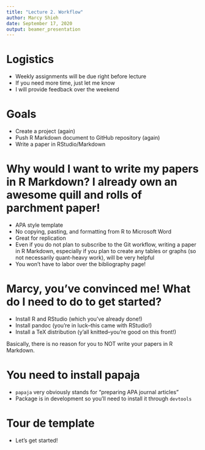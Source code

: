 ```yaml
---
title: "Lecture 2. Workflow"
author: Marcy Shieh
date: September 17, 2020
output: beamer_presentation
---
```


# Logistics

- Weekly assignments will be due right before lecture
- If you need more time, just let me know
- I will provide feedback over the weekend

# Goals

- Create a project (again)
- Push R Markdown document to GitHub repository (again)
- Write a paper in RStudio/Markdown

# Why would I want to write my papers in R Markdown? I already own an awesome quill and rolls of parchment paper!

- APA style template
- No copying, pasting, and formatting from R to Microsoft Word
- Great for replication
- Even if you do not plan to subscribe to the Git workflow, writing a paper in R Markdown, especially if you plan to create any tables or graphs (so not necessarily quant-heavy work), will be very helpful
- You won't have to labor over the bibliography page!

# Marcy, you've convinced me! What do I need to do to get started?

- Install R and RStudio (which you've already done!)
- Install pandoc (you're in luck--this came with RStudio!)
- Install a TeX distribution (y'all knitted--you're good on this front!)

Basically, there is no reason for you to NOT write your papers in R Markdown.

# You need to install papaja

- `papaja` very obviously stands for "preparing APA journal articles"
- Package is in development so you'll need to install it through `devtools`

# Tour de template

- Let's get started!